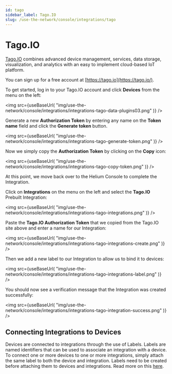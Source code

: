 ```yaml
---
id: tago
sidebar_label: Tago.IO
slug: /use-the-network/console/integrations/tago
---
```


# Tago.IO


[Tago.IO](https://tago.io/) combines advanced device management, services, data storage, visualization, and analytics with an easy to implement cloud-based IoT platform.

You can sign up for a free account at [https://tago.io](https://tago.io/).

To get started, log in to your Tago.IO account and click **Devices** from the menu on the left:

<img
  src={useBaseUrl(
    "img/use-the-network/console/integrations/integrations-tago-data-plugins03.png"
  )}
/>

Generate a new **Authorization Token** by entering any name on the **Token name** field and click
the **Generate token** button.

<img
  src={useBaseUrl(
    "img/use-the-network/console/integrations/integrations-tago-generate-token.png"
  )}
/>

Now we simply copy the **Authorization Token** by clicking on the **Copy** icon:

<img
  src={useBaseUrl(
    "img/use-the-network/console/integrations/integrations-tago-copy-token.png"
  )}
/>

At this point, we move back over to the Helium Console to complete the Integration.

Click on **Integrations** on the menu on the left and select the **Tago.IO** Prebuilt Integration:

<img
  src={useBaseUrl(
    "img/use-the-network/console/integrations/integrations-tago-integrations.png"
  )}
/>

Paste the **Tago.IO Authorization Token** that we copied from the Tago.IO site above and enter a name for our Integration:

<img
  src={useBaseUrl(
    "img/use-the-network/console/integrations/integrations-tago-integrations-create.png"
  )}
/>

Then we add a new label to our Integration to allow us to bind it to devices:

<img
  src={useBaseUrl(
    "img/use-the-network/console/integrations/integrations-tago-integrations-label.png"
  )}
/>

You should now see a verification message that the Integration was created successfully:

<img
  src={useBaseUrl(
    "img/use-the-network/console/integrations/integrations-tago-integration-success.png"
  )}
/>

## Connecting Integrations to Devices

Devices are connected to integrations through the use of Labels. Labels are
named identifiers that can be used to associate an integration with a device.
To connect one or more devices to one or more integrations, simply attach the
same label to both the device and integration. Labels need to be created before
attaching them to devices and integrations. Read more on this [here](../labels).
